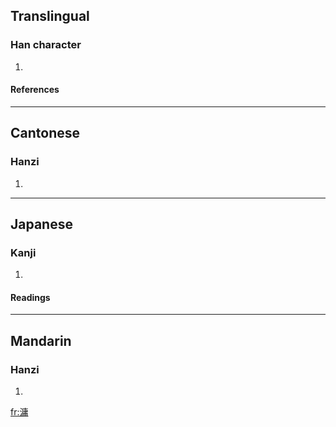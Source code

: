 ==Translingual==
===Han character===
{{Han char|rn=85|rad=水|as=11|sn=14|four=3012<sub>7</sub>|canj=水戈中月 (EILB)}}
# {{defn|Han|sort=水11}}
====References====
{{Han ref|kx=0644.160|dkj=18097|hdz=31727.090|uh=6EFD|ud=28413|bh=E2AF|bd=58031}}

----
==Cantonese==
===Hanzi===
{{yue-hanzi|jyut=|y=yung4}}
# {{defn|Cantonese}}

----
==Japanese==
===Kanji===
{{ja-kanji|grade=|rs=水11}}
# {{defn|Japanese}} 
====Readings====
{{ja-readings|on=[[よう]] (yō), [[ゆ]] (yu)|kun=}}

----
==Mandarin==
===Hanzi===
{{cmn-hanzi|pin=[[yóng]] ([[yong2]])|wg=yung<sup>2</sup>}}
# {{defn|Mandarin}}

[[fr:滽]]
